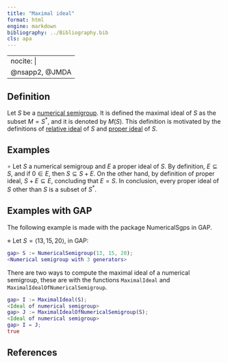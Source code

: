```yaml
---
title: "Maximal ideal"
format: html
engine: markdown
bibliography: ../Bibliography.bib
cls: apa
---
```


---
nocite: |
  @nsapp2, @JMDA
---

## Definition

Let $S$ be a [numerical semigroup](../Basic-concepts/Numerical-semigroup.qmd). It is defined the maximal ideal of $S$ as the subset $M = S^*$, and it is denoted by $M(S)$. This definition is motivated by the definitions of [relative ideal](Relative-ideal.qmd) of $S$ and [proper ideal](Proper-ideal.qmd) of $S$.

## Examples

$\circ$ Let $S$ a numerical semigroup and $E$ a proper ideal of $S$. By definition, $E \subseteq S$, and if $0 \in E$, then $S \subseteq S + E$. On the other hand, by definition of proper ideal, $S + E \subseteq E$, concluding that $E = S$. In conclusion, every proper ideal of $S$ other than $S$ is a subset of $S^*$.

## Examples with GAP

The following example is made with the package NumericalSgps in GAP.

$\diamond$ Let $S = \langle 13, 15, 20 \rangle$, in GAP:

``` gap
gap> S := NumericalSemigroup(13, 15, 20);
<Numerical semigroup with 3 generators>
```

There are two ways to compute the maximal ideal of a numerical semigroup, these are with the functions `MaximalIdeal` and `MaximalIdealOfNumericalSemigroup`.

``` gap
gap> I := MaximalIdeal(S);
<Ideal of numerical semigroup>
gap> J := MaximalIdealOfNumericalSemigroup(S);
<Ideal of numerical semigroup>
gap> I = J;
true
```

## References

::: {#refs}

:::
